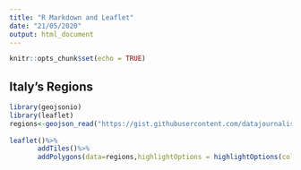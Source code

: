 ---
title: "R Markdown and Leaflet"
date: "21/05/2020"
output: html_document
---

```{r setup, include=FALSE}
knitr::opts_chunk$set(echo = TRUE)
```

## Italy's Regions

```{r,echo=FALSE, warning=FALSE, message=FALSE}
library(geojsonio)
library(leaflet)
regions<-geojson_read("https://gist.githubusercontent.com/datajournalism-it/48e29e7c87dca7eb1d29/raw/2636aeef92ba0770a073424853f37690064eb0ea/regioni.geojson",what="sp")
    
leaflet()%>%
       addTiles()%>%
       addPolygons(data=regions,highlightOptions = highlightOptions(color = "white",weight = 2,bringToFront = TRUE),weight=0.5,opacity=1,color="green",fillOpacity = 0.5,label=regions@data$NOME_REG)

```